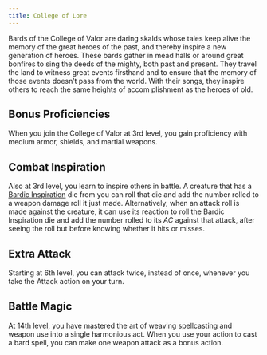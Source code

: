 ```yaml
---
title: College of Lore
---
```


Bards of the College of Valor are daring skalds whose tales keep alive the memory of the great heroes of the past, and thereby inspire a new generation of heroes. These bards gather in mead halls or around great bonfires to sing the deeds of the mighty, both past and present. They travel the land to witness great events firsthand and to ensure that the memory of those events doesn’t pass from the world. With their songs, they inspire others to reach the same heights of accom plishment as the heroes of old.

## Bonus Proficiencies

When you join the College of Valor at 3rd level, you gain proficiency with medium armor, shields, and martial weapons.

## Combat Inspiration

Also at 3rd level, you learn to inspire others in battle. A creature that has a [Bardic Inspiration](_/kompendium/dnd5/classes/bard#bardic-inspiration) die from you can roll that die and add the number rolled to a weapon damage roll it just made. Alternatively, when an attack roll is made against the creature, it can use its reaction to roll the Bardic Inspiration die and add the number rolled to its $AC$ against that attack, after seeing the roll but before knowing whether it hits or misses.

## Extra Attack

Starting at 6th level, you can attack twice, instead of once, whenever you take the Attack action on your turn.

## Battle Magic

At 14th level, you have mastered the art of weaving spellcasting and weapon use into a single harmonious act. When you use your action to cast a bard spell, you can make one weapon attack as a bonus action.

